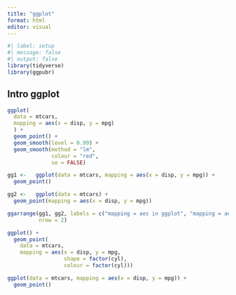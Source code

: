 ```yaml
---
title: "ggplot"
format: html
editor: visual
---
```


```r
#| label: setup
#| message: false
#| output: false
library(tidyverse)
library(ggpubr)
```

## Intro ggplot

```r
ggplot(
  data = mtcars, 
  mapping = aes(x = disp, y = mpg)
  ) + 
  geom_point() + 
  geom_smooth(level = 0.99) + 
  geom_smooth(method = "lm", 
              colour = "red", 
              se = FALSE)
```

```r
gg1 <-   ggplot(data = mtcars, mapping = aes(x = disp, y = mpg)) +
  geom_point()

gg2 <-   ggplot(data = mtcars) +
  geom_point(mapping = aes(x = disp, y = mpg))

ggarrange(gg1, gg2, labels = c("mapping = aes in ggplot", "mapping = aes in geom_*"),
          nrow = 2)
```

```r
ggplot() + 
  geom_point(
    data = mtcars, 
    mapping = aes(x = disp, y = mpg, 
                  shape = factor(cyl), 
                  colour = factor(cyl)))
```

```r
ggplot(data = mtcars, mapping = aes(x = disp, y = mpg)) + 
  geom_point()
```
